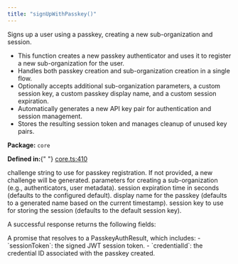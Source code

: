 ```yaml
---
title: "signUpWithPasskey()"
---
```



<H3Bordered text="Overview" />

Signs up a user using a passkey, creating a new sub-organization and session.

<ul>
  <li>
    This function creates a new passkey authenticator and uses it to register a
    new sub-organization for the user.
  </li>
  <li>
    Handles both passkey creation and sub-organization creation in a single
    flow.
  </li>
  <li>
    Optionally accepts additional sub-organization parameters, a custom session
    key, a custom passkey display name, and a custom session expiration.
  </li>
  <li>
    Automatically generates a new API key pair for authentication and session
    management.
  </li>
  <li>
    Stores the resulting session token and manages cleanup of unused key pairs.
  </li>
</ul>

<p>
  <strong>Package:</strong> <code>core</code>
</p>

<p>
  <strong>Defined in:</strong>{" "}
  <a href="https://github.com/tkhq/sdk/blob/main/packages/core/src/__clients__/core.ts#L410">
    core.ts:410
  </a>
</p>

<H3Bordered text="Parameters" />

<ParamField body="params" type="object" required={false} path="params">
  <Expandable title="params details">
    <NestedParam
      parentKey="params"
      childKey="challenge"
      type="string"
      required={false}
    >
      challenge string to use for passkey registration. If not provided, a new
      challenge will be generated.
    </NestedParam>
    <NestedParam
      parentKey="params"
      childKey="createSubOrgParams"
      type="CreateSubOrgParams"
      required={false}
    >
      parameters for creating a sub-organization (e.g., authenticators, user
      metadata).
    </NestedParam>
    <NestedParam
      parentKey="params"
      childKey="expirationSeconds"
      type="string"
      required={false}
    >
      session expiration time in seconds (defaults to the configured default).
    </NestedParam>
    <NestedParam
      parentKey="params"
      childKey="passkeyDisplayName"
      type="string"
      required={false}
    >
      display name for the passkey (defaults to a generated name based on the
      current timestamp).
    </NestedParam>
    <NestedParam
      parentKey="params"
      childKey="sessionKey"
      type="string"
      required={false}
    >
      session key to use for storing the session (defaults to the default
      session key).
    </NestedParam>
  </Expandable>
</ParamField>

<H3Bordered text="Response" />A successful response returns the following
fields:

<ResponseField name="returns" type="PasskeyAuthResult" required={true}>
  A promise that resolves to a PasskeyAuthResult, which includes: -
  `sessionToken`: the signed JWT session token. - `credentialId`: the credential
  ID associated with the passkey created.
</ResponseField>
